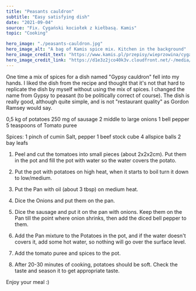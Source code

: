 ---
title: "Peasants cauldron"
subtitle: "Easy satisfying dish"
date: "2021-09-04"
source: "Fix. Cygański kociołek z kiełbasą. Kamis"
topic: "Cooking"

hero_image: "./peasants-cauldron.jpg"
hero_image_alt: "A bag of Kamis spice mix. Kitchen in the background"
hero_image_credit_text: "https://www.kamis.pl/przepisy/wieprzowina/cyganski-kociolek-z-kielbasa"
hero_image_credit_link: "https://d1e3z2jco40k3v.cloudfront.net/-/media/kamispl-2016/product/800_recrop/cyganski_kociolek_z_kielbasa_800.jpg?rev=88372ffefb4449fdb2d8e53346a5ce04&vd=20200704T053704Z&ir=1&width=450&height=450&crop=auto&quality=75&speed=2&extension=webp&hash=06FA26B6A3193A2C07B0D3159F342C63"
---

One time a mix of spices for a dish named "Gypsy cauldron"
fell into my hands. I liked the dish from the recipe
and thought that it's not that hard to replicate the dish by myself without using the mix of spices. I changed the name from Gypsy to peasant (to be politically correct of course).
The dish is really good, although quite simple, and is not 
"restaurant quality" as Gordon Ramsey would say.

0,5 kg of potatoes
250 mg of sausage
2 middle to large onions
1 bell pepper
5 teaspoons of Tomato puree

Spices: 
1 pinch of cumin
Salt, pepper
1 beef stock cube 
4 allspice balls
2 bay leafs

1. Peel and cut the tomatoes into small pieces (about 2x2x2cm).
Put them in the pot and fill the pot with water so the water covers the potato.

2. Put the pot with potatoes on high heat, when it starts to boil
turn it down to low/medium.

3. Put the Pan with oil (about 3 tbsp) on medium heat.

4. Dice the Onions and put them on the pan.

5. Dice the sausage and put it on the pan with onions. Keep
them on the Pan till the point where onion shrinks, then
add the diced bell pepper to them.

6. Add the Pan mixture to the Potatoes in the pot, and if
the water doesn't covers it, add some hot water, so nothing will
go over the surface level.

7. Add the tomato puree and spices to the pot.

8. After 20-30 minutes of cooking, potatoes should be soft. Check
the taste and season it to get appropriate taste.

Enjoy your meal :)







